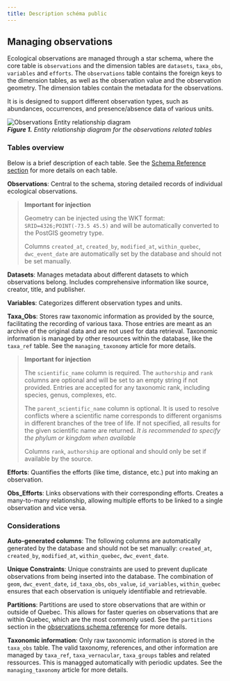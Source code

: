 ```yaml
---
title: Description schéma public
---
```


## Managing observations

Ecological observations are managed through a star schema, where the core table is `observations` and the dimension tables are `datasets`, `taxa_obs`, `variables` and `efforts`. The `observations` table contains the foreign keys to the dimension tables, as well as the observation value and the observation geometry. The dimension tables contain the metadata for the observations.

It is is designed to support different observation types, such as abundances, occurrences, and presence/absence data of various units.

![Observations Entity relationship diagram](../../../assets/img/observations_er_diagram.png)
<!-- caption --><br>
***Figure 1.** Entity relationship diagram for the observations related tables*


### Tables overview

Below is a brief description of each table. See the [Schema Reference section](atlas_schema.qmd) for more details on each table.

**Observations**: Central to the schema, storing detailed records of individual ecological observations.

> **Important for injection**
>
> Geometry can be injected using the WKT format: `SRID=4326;POINT(-73.5 45.5)` and will be automatically converted to the PostGIS geometry type.
>
> Columns `created_at`, `created_by`, `modified_at`, `within_quebec`, `dwc_event_date` are automatically set by the database and should not be set manually.

**Datasets**: Manages metadata about different datasets to which observations belong. Includes comprehensive information like source, creator, title, and publisher.

**Variables**: Categorizes different observation types and units.

**Taxa_Obs**: Stores raw taxonomic information as provided by the source, facilitating the recording of various taxa. Those entries are meant as an archive of the original data and are not used for data retrieval. Taxonomic information is managed by other resources within the database, like the `taxa_ref` table. See the `managing_taxonomy` article for more details.

> **Important for injection**
> 
> The `scientific_name` column is required. The `authorship` and `rank` columns are optional and will be set to an empty string if not provided. Entries are accepted for any taxonomic rank, including species, genus, complexes, etc.
>
> The `parent_scientific_name` column is optional. It is used to resolve conflicts where a scientific name corresponds to different organisms in different branches of the tree of life. If not specified, all results for the given scientific name are returned. *It is recommended to specify the phylum or kingdom when available*
>
> Columns `rank`, `authorship` are optional and should only be set if available by the source. 

**Efforts**: Quantifies the efforts (like time, distance, etc.) put into making an observation.

**Obs_Efforts**: Links observations with their corresponding efforts. Creates a many-to-many relationship, allowing multiple efforts to be linked to a single observation and vice versa.

### Considerations

**Auto-generated columns**: The following columns are automatically generated by the database and should not be set manually: `created_at`, `created_by`, `modified_at`, `within_quebec`, `dwc_event_date`.

**Unique Constraints**: Unique constraints are used to prevent duplicate observations from being inserted into the database. The combination of `geom`, `dwc_event_date`, `id_taxa_obs`, `obs_value`, `id_variables`, `within_quebec` ensures that each observation is uniquely identifiable and retrievable. 

**Partitions**: Partitions are used to store observations that are within or outside of Quebec. This allows for faster queries on observations that are within Quebec, which are the most commonly used. See the `partitions` section in the [observations schema reference](atlas_schema.qmd) for more details.

**Taxonomic information**: Only raw taxonomic information is stored in the `taxa_obs` table. The valid taxonomy, references, and other information are managed by `taxa_ref`, `taxa_vernacular`, `taxa_groups` tables and related ressources. This is managged automatically with periodic updates. See the `managing_taxonomy` article for more details.